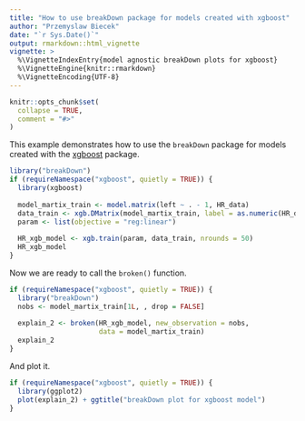 ```yaml
---
title: "How to use breakDown package for models created with xgboost"
author: "Przemyslaw Biecek"
date: "`r Sys.Date()`"
output: rmarkdown::html_vignette
vignette: >
  %\VignetteIndexEntry{model agnostic breakDown plots for xgboost}
  %\VignetteEngine{knitr::rmarkdown}
  %\VignetteEncoding{UTF-8}
---
```


```r
knitr::opts_chunk$set(
  collapse = TRUE,
  comment = "#>"
)
```

This example demonstrates how to use the `breakDown` package for models created with the [xgboost](https://CRAN.R-project.org/package=xgboost) package. 


```r
library("breakDown")
if (requireNamespace("xgboost", quietly = TRUE)) {
  library(xgboost)
  
  model_martix_train <- model.matrix(left ~ . - 1, HR_data)
  data_train <- xgb.DMatrix(model_martix_train, label = as.numeric(HR_data$left))
  param <- list(objective = "reg:linear")
  
  HR_xgb_model <- xgb.train(param, data_train, nrounds = 50)
  HR_xgb_model 
}
```

Now we are ready to call the `broken()` function.

```r
if (requireNamespace("xgboost", quietly = TRUE)) {
  library("breakDown")
  nobs <- model_martix_train[1L, , drop = FALSE]
  
  explain_2 <- broken(HR_xgb_model, new_observation = nobs, 
                      data = model_martix_train)
  explain_2
}
```

And plot it.

```r
if (requireNamespace("xgboost", quietly = TRUE)) {
  library(ggplot2)
  plot(explain_2) + ggtitle("breakDown plot for xgboost model")
}
```


